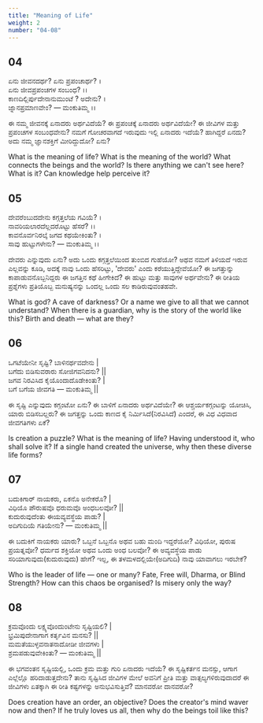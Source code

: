 ```yaml
---
title: "Meaning of Life"
weight: 2
number: "04-08"
---
```


## 04

ಏನು ಜೀವನದರ್ಥ? ಏನು ಪ್ರಪಂಚಾರ್ಥ? ।  
ಏನು ಜೀವಪ್ರಪಂಚಗಳ ಸಂಬಂಧ? ।।  
ಕಾಣದಿಲ್ಲಿರ್ಪುದೇನಾನುಮುಂಟೆ ? ಅದೇನು? ।  
ಜ್ನಾನಪ್ರಮಾಣವೇಂ? — ಮಂಕುತಿಮ್ಮ ।।

ಈ ನಮ್ಮ ಜೀವನಕ್ಕೆ ಏನಾದರು ಅರ್ಥವಿದೆಯೆ? ಈ ಪ್ರಪಂಚಕ್ಕೆ ಏನಾದರು ಅರ್ಥವಿದೆಯೇ? ಈ ಜೀವಿಗಳ ಮತ್ತು ಪ್ರಪಂಚಗಳ ಸಂಬಂಧವೇನು? ನಮಗೆ ಗೋಚರವಾಗದೆ ಇರುವುದು ಇಲ್ಲಿ ಏನಾದರು ಇದೆಯೆ? ಹಾಗಿದ್ದರೆ ಏನದು? ಅದು ನಮ್ಮ ಜ್ಞಾನಶಕ್ತಿಗೆ ಮೀರಿದ್ದುದೋ? ಏನು?

What is the meaning of life? What is the meaning of the world? What connects the beings and the world? Is there anything we can't see here? What is it? Can knowledge help perceive it?

## 05

ದೇವರೆಂಬುದದೇನು ಕಗ್ಗತ್ತಲೆಯ ಗವಿಯೆ? ।  
ನಾವರಿಯಲಾರದೆಲ್ಲದರೊಟ್ಟು ಹೆಸರೆ? ।।  
ಕಾವನೊರ್ವನಿರಲ್ಕೆ ಜಗದ ಕಥಯೇಕಿಂತು? ।  
ಸಾವು ಹುಟ್ಟುಗಳೇನು? — ಮಂಕುತಿಮ್ಮ ।।

ದೇವರು ಎನ್ನುವುದು ಏನು? ಅದು ಒಂದು ಕಗ್ಗತ್ತಲೆಯಿಂದ ತುಂಬಿದ ಗುಹೆಯೋ? ಅಥವ ನಮಗೆ ತಿಳಿಯದೆ ಇರುವ ಎಲ್ಲವನ್ನು ಕೂಡಿ, ಅದಕ್ಕೆ ನಾವು ಒಂದು ಹೆಸರಿಟ್ಟು, 'ದೇವರು' ಎಂದು ಕರೆಯುತ್ತಿದ್ದೇವೆಯೋ? ಈ ಜಗತ್ತುನ್ನು ಕಾಪಾಡುವನೊಬ್ಬನಿದ್ದರು ಈ ಜಗತ್ತಿನ ಕಥೆ ಹೀಗೇಕಿದೆ? ಈ ಹುಟ್ಟು ಮತ್ತು ಸಾವುಗಳ ಅರ್ಥವೇನು? ಈ ರೀತಿಯ ಪ್ರಶ್ನೆಗಳು ಪ್ರತಿಯೊಬ್ಬ ಮನುಷ್ಯನನ್ನು ಒಂದಲ್ಲ ಒಂದು ಸಲ ಕಾಡಿರುವುವಂತಹವೇ.

What is god? A cave of darkness? Or a name we give to all that we cannot understand? When there is a guardian, why is the story of the world like this? Birth and death — what are they?

## 06

ಒಗಟೆಯೇನೀ ಸೃಷ್ಟಿ? ಬಾಳಿನರ್ಥವದೇನು |  
ಬಗೆದು ಬಿಡಿಸುವರಾರು ಸೋಜಿಗವನಿದನು? ||  
ಜಗವ ನಿರವಿಸಿದ ಕೈಯೊಂದಾದೊಡೇಕಿಂತು? |  
ಬಗೆ ಬಗೆಯ ಜೀವಗತಿ — ಮಂಕುತಿಮ್ಮ ||

ಈ ಸೃಷ್ಟಿ ಎನ್ನುವುದು ಕಗ್ಗಂಟೋ ಏನು? ಈ ಬಾಳಿಗೆ ಏನಾದರು ಅರ್ಥವಿದೆಯೇ? ಈ ಆಶ್ಚರ್ಯಕಗ್ಗಂಟನ್ನು ಯೋಚಿಸಿ, ಯಾರು ಬಿಡಿಸಬಲ್ಲರು? ಈ ಜಗತ್ತನ್ನು ಒಂದು ಕಾಣದ ಕೈ ನಿರ್ಮಿಸಿದೆ(ನಿರವಿಸಿದೆ) ಎಂದರೆ, ಈ ವಿಧ ವಿಧವಾದ ಜೀವಗತಿಗಳು ಏಕೆ?

Is creation a puzzle? What is the meaning of life? Having understood it, who shall solve it? If a single hand created the universe, why then these diverse life forms?

## 07

ಬದುಕಿಗಾರ್ ನಾಯಕರು, ಏಕನೊ ಅನೇಕರೊ? |  
ವಿಧಿಯೊ ಪೌರುಷವೊ ಧರುಮವೊ ಅಂಧಬಲವೋ? ||  
ಕುದುರುವುದೆಂತು ಈಯವ್ಯವಸ್ಥೆಯ ಪಾಡು? |  
ಅದಿಗುದಿಯೆ ಗತಿಯೇನು? — ಮಂಕುತಿಮ್ಮ ||

ಈ ಬದುಕಿಗೆ ನಾಯಕರು ಯಾರು? ಒಬ್ಬನೆ ಒಬ್ಬನೊ ಅಥವ ಬಹು ಮಂದಿ ಇದ್ದರೆಯೋ? ವಿಧಿಯೋ, ಪುರುಷ ಪ್ರಯತ್ನವೋ?
ಧರ್ಮದ ಶಕ್ತಿಯೋ ಅಥವ ಒಂದು ಅಂಧ ಬಲವೋ? ಈ ಅವ್ಯವಸ್ಥೆಯ ಪಾಡು ಸರಿಯಾಗುವುದು(ಕುದುರುವುದು) ಹೇಗೆ? ಇಲ್ಲ,
ಈ ತಳಮಳದಲ್ಲಿಯೇ(ಅದಿಗುದಿ) ನಾವು ಯಾವಾಗಲು ಇರಬೇಕೆ?

Who is the leader of life — one or many? Fate, Free will, Dharma, or Blind Strength? How can this chaos be organised? Is misery only the way?

## 08

ಕ್ರಮವೊಂದು ಲಕ್ಷ್ಯವೊಂದುಂಟೇನು ಸೃಷ್ಟಿಯಲಿ? |  
ಭ್ರಮಿಪುದೇನಾಗಾಗ ಕರ್ತೃವಿನ ಮನಸು? ||  
ಮಮತೆಯುಳ್ಳವನಾತನಾದೋಡೀ ಜೀವಗಳು |  
ಶ್ರಮಪಡುವುವೇಕಿಂತು? — ಮಂಕುತಿಮ್ಮ ||

ಈ ಭಗವಂತನ ಸೃಷ್ಟಿಯಲ್ಲಿ, ಒಂದು ಕ್ರಮ ಮತ್ತು ಗುರಿ ಏನಾದರು ಇದೆಯೆ? ಈ ಸೃಷ್ಟಿಕರ್ತನ ಮನಸ್ಸು, ಆಗಾಗ ಎಲ್ಲೆಲ್ಲೊ ಹರಿದಾಡುತ್ತದೇನು?
ತಾನು ಸೃಷ್ಟಿಸಿದ ಜೀವಿಗಳ ಮೇಲೆ ಅವನಿಗೆ ಪ್ರೀತಿ ಮತ್ತು ವಾತ್ಸಲ್ಯಗಳಿರುವುದಾದರೆ ಈ ಜೀವಿಗಳು ಏತಕ್ಕಾಗಿ ಈ ರೀತಿ ಕಷ್ಟಗಳನ್ನು ಅನುಭವಿಸುತ್ತಿವೆ? ಮಾನವರೋ ದಾನವರೋ?

Does creation have an order, an objective? Does the creator's mind waver now and then? If he truly loves us all, then why do the beings toil like this?
